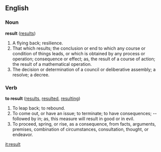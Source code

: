 ==English==

===Noun===
'''result'''  ([[results]])
#A flying back; resilience.
#That which results; the conclusion or end to which any course or condition of things leads, or which is obtained by any process or operation; consequence or effect; as, the result of a course of action; the result of a mathematical operation.
#The decision or determination of a council or deliberative assembly; a resolve; a decree.

===Verb===
'''to result'''  ([[results]], [[resulted]], [[resulting]])
#To leap back; to rebound.
#To come out, or have an issue; to terminate; to have consequences; -- followed by in; as, this measure will result in good or in evil.
#To proceed, spring, or rise, as a consequence, from facts, arguments, premises, combination of circumstances, consultation, thought, or endeavor.

[[it:result]]